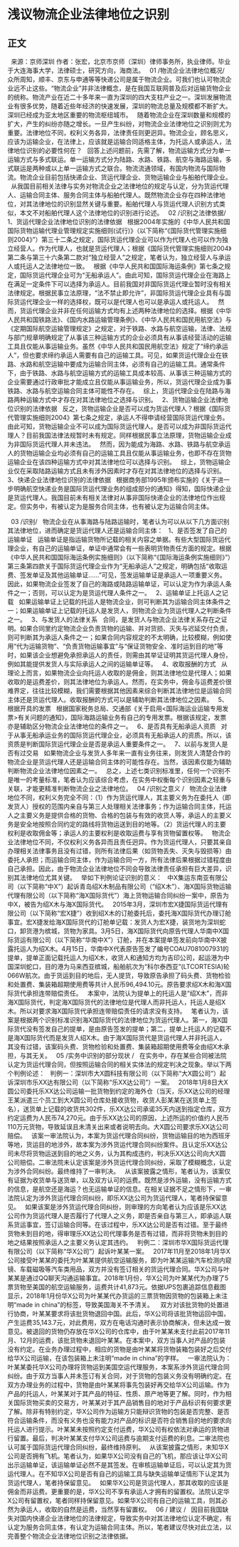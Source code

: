 # 浅议物流企业法律地位之识别
## 正文

 
来源：京师深圳
作者：张宏，北京市京师（深圳）律师事务所，执业律师。毕业于大连海事大学，法律硕士，研究方向，海商法。
 
01
/物流企业法律地位概况/
 
众所周知，顺丰、京东与申通等等快递公司是属于物流企业。可我们也认可物流企业远不止这些。“物流企业”并非法律概念，是在我国互联网普及后对运输货物企业的统称。物流产业在近二十多年来一直为深圳的四大支柱产业之一。深圳发展物流业有很多优势，随着近些年经济的快速发展，深圳的物流总量及规模都不断扩大。深圳已经成为亚太地区重要的物流枢纽城市。
 
随着物流企业在深圳数量和规模的扩大，产生的纠纷亦随之增长。一旦产生纠纷，对物流企业法律地位之识别则尤为重要。法律地位不同，权利义务各异，法律责任则更迥异。物流企业，顾名思义，应该为运输企业，在法律上，应该就是运输合同适格主体，为托运人或承运人，法律地位识别的必要性何在？
 
回答上述问题前，先需了解，物流运输方式分为单一运输方式与多式联运。单一运输方式分为陆路、水路、铁路、航空与海路运输，多式联运是两种或以上单一运输方式之联合。物流流通领域，有国内物流与国际物流。物流企业目前包括快递企业、货运代理企业、货物运输企业与船舶代理企业。
 
从我国目前相关法律与实务对物流企业之法律地位的规定与认定，分为货运代理人、运输合同主体、服务合同主体与船舶代理人。既然物流企业存在四种法律地位，对其法律地位的识别显然关键与重要。船舶代理人与货运代理人识别方式类似，本文不对船舶代理人这个法律地位的识别进行论述。
 
02
/识别之法律依据/
 
1、货运代理企业法律地位识别的法律依据
 
根据2004年实施的《中华人民共和国国际货物运输代理业管理规定实施细则(试行)》（以下简称“《国际货代管理实施细则2004》”）第三十二条之规定，国际货运代理企业可以作为代理人也可以作为独立经营人。作为代理人，也就是货运代理人；根据《国际货代管理实施细则2004》第二条与第三十六条第二款对“独立经营人”之规定，笔者认为，独立经营人与承运人或托运人之法律地位一致。
 
根据《中华人民共和国国际海运条例》第七条之规定，国际货运代理企业可为“无船承运人”。由此可知，国际货运代理企业在海路上在满足一定条件下可以选择为承运人。目前我国对非国际货运代理业暂时没有相关法律规定。根据民事立法原理，“法不禁止即允许”，非国际货运代理企业具有与国际货运代理企业一样的选择权，既可以是代理人也可以是承运人或托运人。
 
然而，货运代理企业并非在任何运输方式均有上述两种法律地位的选择。根据《中华人民共和国铁路法》、《国内水路运输管理条例》、《中华人民共和国民用航空法》与《定期国际航空运输管理规定》之规定，对于铁路、水路与航空运输，法律、法规与部门规章明确规定了从事该三种运输方式的企业必须具有从事该经营活动的运输工具且仅能从事运输业务。虽然《中华人民共和国民用航空法》规定了“缔约承运人”，但也要求缔约承运人需要有自己的运输工具。可见，如果货运代理企业在铁路、水路和航空运输中要成为运输合同主体，必须有自己的运输工具。通常条件下，由于铁路、水路与航空运输方式的运输工具成本较高、从事该三种运输方式的企业需要通过行政审批才能成立且仅能从事运输业务，所以，货运代理企业成为事铁路、水路与航空运输合同主体可能性不存在。
 
综上，货运代理企业在陆路与海路两种运输方式中才存在对其法律地位之选择与识别。
 
2、货物运输企业法律地位识别的法律依据
 
反之，货物运输企业是否可以成为货运代理人？根据《国际货代管理实施细则2004》第七条之规定，承运人不得申请经营国际货运代理业务。由此可知，货物运输企业不可以成为国际货运代理人。是否可以成为非国际货运代理人？目前我国法律法规暂时未有规定。同样根据民事立法原理，货物运输企业成为非国际货运代理人并未违法。
 
然而，因为能成为海路、水路、铁路与航空承运人的货物运输企业均必须有自己的运输工具且仅能从事运输业务，也即不存在货物运输企业在该四种运输方式中对其法律地位可以选择与识别。
 
综上，货物运输企业仅在采取陆路运输方式且未有涉外因素时才存在对其法律地位的选择与识别。
 
3、快递企业法律地位识别的法律依据
 
根据商务部1995年颁布实施的《关于进一步明确航空快递业务是国际货运代理业务的组成部分的通知》得知，国际快递企业是货运代理人。我国目前未有相关法律对从事非国际快递企业的法律地位作出规定。但实务中，有被认定为是服务合同主体，也有被认定为运输合同主体。
 

 
03
/识别/
 
物流企业在从事海路与陆路运输时，笔者认为可以从以下几方面识别其法律地位，进而确定是货运代理人还是运输合同主体：
 
1、是否签发了自己的运输单证
 
运输单证是指运输货物所记载的相关内容之单据。有些大型国际货运代理企业，有自己的运输单证，单证中通常会有一些表明货物责任方面的规定。根据《中华人民共和国国际海运条例实施细则》（以下简称“《国际海运条例实施细则》”）第三条第四款关于国际货运代理企业作为“无船承运人”之规定，明确包括“收取运费、签发单证及其他运输单证......”可见，签发运输单证是承运人一项重要义务。因此，如果物流企业签发了自己的海路或陆路运输单证，可以认定为作为承运人条件之一；否则，可以认定为是货运代理人条件之一。
 
2、运输单证上托运人之记载
 
如果运输单证上记载的托运人是物流企业，则可判断其为运输合同主体条件之一；如果运输单证上记载的托运人是发货人，则物流企业为货运代理人之判断条件之一。
 
3、与发货人的法律关系
 
合同，是发货人与物流企业法律关系存在之证明。如果合同里约定物流企业负责货物的运输、并对货损、灭失与迟延交付负责，则可判断其为承运人条件之一；如果合同内容规定的不太明确，比较模糊，例如使用“代为运输货物”、“负责货物运输事宜”与“保证货物安全、准时运到目的地”等时，如果该企业想避免承担承运人的责任，则需由其举证证明其货运代理人身份，例如其能提供发货人与实际承运人之间的运输单证等。
 
4、收取报酬的方式
 
从理论上而言，如果物流企业向托运人收取的是佣金，则其法律地位是代理人；如果收取的是运费差价，则其法律地位为承运人。然而，在实务中，佣金与运费差价很难界定，往往比较模糊，我们需要根据其他因素来综合判断其法律地位是运输合同主体还是货运代理人。收取报酬的方式可以是辅助判断其法律地位之因素。
 
5、根据开具的发票
 
根据国家税务总局、交通部《关于启用<国际海运业运输专用发票>有关问题的通知》，国际海路运输业务有自己的专用发票。根据该规定，发票亦是辅助区分物流企业法律地位的条件之一。
 
6、是否具有无船承运人资质
 
对于从事无船承运业务的国际货运代理企业，必须具有无船承运人的资质。所以，该资质是判断国际货运代理企业是否是承运人重要条件之一。
 
7、以前与发货人是否有过交易
 
如果物流企业与发货人多年来一直有业务往来，则发货人清楚合作的物流企业是货运代理人还是运输合同主体的可能性存在。当然，该因素仅能为辅助判断物流企业法律地位因素之一。
 
总之，上述七类识别标准里，任何一个识别不是唯一的考量标准，笔者认为应该综合考虑，在实务中权衡每个识别因素之轻重与关联，才能更精准判断物流企业之法律地位。
 
04
/识别之意义 /
 
物流企业法律地位不同，权利义务完全不同：（1）作为货运代理人，其主要义务为在委托人（即发货人）授权的范围内亲自与第三人处理相关法律事务；作为运输合同主体，托运人之主要义务是提供合格的货物、合格的包装与有效的收货人等，承运人的主要义务是安全地按照合同约定的路线将货物运送到目的地等。（2）货运代理人的主要权利是收取佣金等；承运人的主要权利是收取运费与享有货物留置权等。
 
物流企业法律地位不同，不仅权利义务各异而且责任迥异。作为货运代理人，只要其亲自办理相关法律事务且没有过错，则所有法律后果（如货物丢失、灭失与毁损等）由委托人承担；而运输合同主体，作为运输合同一方，所有法律后果根据过错程度由自己承担。因此，由于物流企业法律地位不同会导致法律责任承担有巨大差异，识别其法律地位尤其关键。
 
举如下判例论证识别的意义：
 
中X集运东南亚有限公司（以下简称“中X”）起诉青岛绍X木制品有限公司（“绍X木”）、海X国际货物运输代理有限公司（以下简称“海X国际货代”）海上货物运输合同纠纷一案中，原告为中X，被告为绍X木与海X国际货代。
 
2015年3月，深圳市宏X捷国际货运代理有限公司（以下简称“宏X捷”）收到绍X木的订舱委托后，委托海X国际货代办理订舱事宜。宏X捷发给海X国际货代的订舱单记载：发货人为宏X捷，装货地为深圳蛇口，卸货港为槟城，货物为家具。3月5日，海X国际货代向原告代理人华南中X国际货运有限公司（以下简称“华南中X”）订舱，并在本案提单签发前向华南中X披露托运人为绍X木。4月15日，华南中X代表原告签发了编号COAU7081007931的提单，提单正面记载托运人为绍X木，收货人和通知方均为吉印公司，起运港为中国深圳蛇口，目的港为马来西亚槟城，船舶航次为“科尔泰西亚”(LTCORTESIA)轮066W航次。由于货运到目的地后，无人提货，导致原告承担了码头费、货物检验和处置费、集装箱超期使用费等共计人民币96,494.10元。原告要求绍X木和海X国际货代承担连带赔偿责任。
 
本案中，法院认为提单上的托运人是“绍X木”，而非海X国际货代，判定海X国际货代的法律地位是代理人而非托运人，托运人是绍X木。所以对要求海X国际货代承担连带赔偿责任的请求没有支持。
 
笔者认为，该案是根据两个识别标准识别海X国际货代的法律地位为货运代理人。第一，海X国际货代没有签发自己的提单，是由原告签发的提单；第二，提单上托运人的记载不是海X国际货代而是发货人绍X木。由于海X国际货代是货运代理人并非托运人，其没有过错，该案码头费、货物检验和处置费、集装箱超期使用费等全由绍X木承担，与其无关。
 
05
/实务中识别的部分现状 /
 
在实务中，存在某些合同被法院认定为货运代理合同，但按照运输合同的相关实体法的规定判决之现象。举以下两个判例论述：
 
判例一：深圳市大X圆科技有限公司（以下简称“大X圆公司”）起诉深圳市乐XX达有限公司（以下简称“乐XX达公司”）一案。
 
2018年1月8日大X圆公司委托乐XX达公司运输一批货物到约定的海外仓（当天，乐XX达公司的经理王某派遣三个员工到大X圆公司仓库处接收货物，收货人彭某某在送货单上签名），送货单上记载的收货共302件，乐XX达公司承诺35天内送到指定仓库，双方约定运费为人民币74,270元。由于乐XX达公司的原因，上述所运的价值约人民币110万元货物，导致延误且未清关出来或者说明去向。大X圆公司要求乐XX达公司赔偿。
 
该案一审法院认为，本案为货运代理合同纠纷，货物运输目的地为西班牙等地，货运目的地涉外，故本案为涉外货运代理合同纠纷案件。且认定乐XX达公司未尽将货物运送到目的地之义务，认为其构成违约，判决乐XX达公司向大X圆公司赔偿。二审法院未认定该案是涉外货运代理合同纠纷，采取了模糊概念，认定为涉外合同纠纷。最终维持了一审判决。
 
从该案披露之情形，笔者认为，该案仅有证据为收货单与送货单，以及双方认可的运费。既然是涉外运输，没有运输方式的信息，是航空还是海运？也无运输单证的信息。在相关证据不足之情形下，一审法院认定为涉外货运代理合同纠纷，即乐XX达公司为货运代理人，笔者持保留意见。
 
如果该案是涉外货运代理合同纠纷，则审理的方向笔者认为应该是乐XX达公司作为货运代理人是否履行了代理人之义务，即是否亲自与第三人，即承运人联系货运事宜，签订运输合同等。在该过程中，乐XX达公司是否有过错。至于最终货物未到目的地，得审理乐XX达公司代理事务是否有过错，而非将货物未到目的地之结果按照承运人之主要义务认定其违约。
 
判例二：深圳市华X国际货运代理有限公司（以下简称“华X公司”）起诉叶某某一案。
 
2017年11月至2018年1月华X公司接受叶某某的委托为叶某某提供航空运输服务，即为叶某某运输汽车检测内窥镜、车载磁吸等汽车类用品，双方并没有签订相关的货运代理合同。华X公司与叶某某是通过QQ聊天沟通运输事宜。2018年1月份，华X公司为叶某某代为办理了5票货物至美国的航空运输服务，运费共计41,873元。依据UPS包裹追踪信息截图显示，2018年1月份华X公司为叶某某代办货运的三票货物因货物的包装箱上未注明“made in china”的标签，导致美国海关不予清关。 
 
双方对该批货物的处置进行协商，叶某某要求将该批货物退回中国。此后，华X公司将该批货物运回中国，产生运费35,143.7元，对此费用，双方在电话沟通时表示协商解决，但未达成一致意见。被退回的货物仍存放在华X公司的仓库中，由于叶某某未支付此前2017年11月、12月的运费，该批货物未退回叶某某。在本案中，双方当事人对产品的包装没有约定。在业务办理过程中，相应的货物是由叶某某将货物装箱包装好之后交付给华X公司运输，在该包装箱上未注明“made in china”的字样。
 
一审法院认为：叶某某委托华X公司办理将货物运到美国空运代理服务，本案系涉外货运代理合同纠纷。由于双方当事人并未签订有关合同，对于货物的包装义务没有明确约定。在双方办理业务的过程中，货物是由叶某某将事先包装好再交给华X公司运输。作为产品的托运人，叶某某对于其产品的特征、性质、原产地等更了解。同时，作为相关国际货物买卖的交易方，叶某某对于其产品销售目的地对于产品标识有何要求更了解。除非有特别约定，华X公司作为运输方只能辩识货物的包装是否完整、是否符合运输条件，而没有义务也没有能力对产品的标识是否符合销售目的地的要求向托运人进行提示。叶某某未按照约定支付运费，华X公司有权依法对承运的货物进行留置。最后，判决叶某某支付华X公司运费与逾期支付运费的利息。二审法院也认可属于国际货运代理合同纠纷，最终维持原判。
 
从该案披露之情形，未知华X公司是否拥有飞机。笔者认为，如果华X公司没有自己的飞机，那应该让华X公司出示运输单证，该运输单证必然不是其签发。在审核运输单证后，可以认定其为货运代理人。在不知华X公司是否有自己的运输工具与缺失运输单证情形下认定其为货运代理人，笔者持保留意见。
 
如果华X公司是货运代理人，那其收取的应该是佣金而非运费。更重要的是，华X公司不享有承运人才拥有的留置权。法院认定华X公司有留置权，笔者同样持保留意见。如果华X公司有自己的运输工具，则其必然为承运人，收取的自然是运费，当然享有留置权。
 
06
/ 建议 /
 
因目前我国缺失对国内快递企业法律地位的法律规定，导致实务中对其法律地位认定不确定，有认定为服务合同主体，有认定为运输合同主体。所以，笔者建议尽快对此立法，以完善整个物流企业法律地位识别之法律依据。
 
